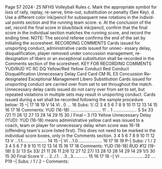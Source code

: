 Page 57 2024- 25 NFHS Volleyball Rules c. Mark the appropriate symbol for loss of rally, replay, re-serve, time-out, substitution or penalty (See Key). d. Use a different color ink/pencil for subsequent new rotations in the individ- ual points section and the running team score. e. At the conclusion of the set, record the final score in blue/black ink/pencil, confirm that the final score in the individual section matches the running score, and record the ending time. NOTE: The second referee confirms the end of the set by initialing the scoresheet. RECORDING COMMENTS Cards issued for unsporting conduct, administrative cards issued for unnec- essary delay, disqualification, player removed under concussion management, re-designation of libero or an exceptional substitution shall be recorded in the Comments section of the scoresheet. KEY FOR RECORDING COMMENTS YUD/RUD YC RC DQ Yellow/Red Yellow Conduct Red Conduct Disqualification Unnecessary Delay Card Card CM RL ES Concussion Re-designated Exceptional Management Libero Substitution Cards issued for unsporting conduct are carried over from set to set throughout the match. Unnecessary delay cards issued do not carry over from set to set, but repeated violations in multiple sets may result in unsporting conduct. Cards issued during a set shall be recorded following the sample procedure below: 15 –| 17 18 19 V 14 VI . 0 ... 16 Subs: 1/ /2 3 4 5 6 7 8 9 10 11 12 13 14 15 16 17 18 Comments: YUD (16-18) ......................... 11 .. 1 ................... S Sx 33 /21 11 26 12 27 13 28 14 29 15 30 / Final – 3 /13 Yellow Unnecessary Delay (YUD): YUD (16-18) means administrative yellow card was issued to a coach, team or player for unnecessary delay when score was 16-18 (offending team's score listed first). This does not need to be marked in the individual score boxes, only in the Comments section. 3 4 5 6 7 8 9 10 11 12 13 V ...1.1.................... 14 15 –| VI ...1.0.................... 16 17 18 19 P–| Subs: / 1 / 2 3 4 5 6 7 8 9 10 11 12 13 14 15 16 17 18 Comments: YUD (16-18) RUD #12 (19-18) S 3/ 13 Sx 33/ 21 11 26 11 2/6 12 27 12 27/ 13 28 13 28 14 29 14 29 1/5 30 15 30 Final Score V ... 2../.1. . .3...3............ 15 16 17 18 –| VI ....................22 .... P19 –| Subs: / 1 / 2 – Comments: